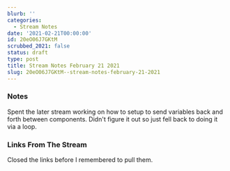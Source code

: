 ```yaml
---
blurb: ''
categories:
  - Stream Notes
date: '2021-02-21T00:00:00'
id: 20eO06J7GKtM
scrubbed_2021: false
status: draft
type: post
title: Stream Notes February 21 2021
slug: 20eO06J7GKtM--stream-notes-february-21-2021
---
```


### Notes

Spent the later stream working on how to setup to send variables back and forth between components. Didn't figure it out so just fell back to doing it via a loop. 

### Links From The Stream


Closed the links before I remembered to pull them.
